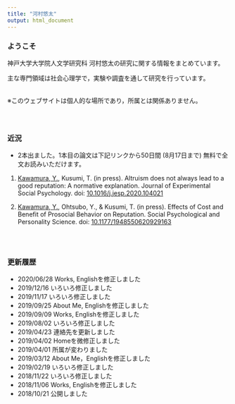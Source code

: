 ```yaml
---
title: "河村悠太"
output: html_document
---
```


### ようこそ

神戸大学大学院人文学研究科 河村悠太の研究に関する情報をまとめています。

主な専門領域は社会心理学で，実験や調査を通して研究を行っています。
<br/><br/>

※このウェブサイトは個人的な場所であり，所属とは関係ありません。
<br/><br/><br/>

## {.row}

### 近況 {.col-md-6}
- 2本出ました。1本目の論文は下記リンクから50日間 (8月17日まで) 無料で全文お読みいただけます。

1. <u>Kawamura, Y.</u>, Kusumi, T. (in press). Altruism does not always lead to a good reputation: A normative explanation. Journal of Experimental Social Psychology. doi: <a href="https://authors.elsevier.com/a/1bJD151f8ebO3" target="_blank">10.1016/j.jesp.2020.104021</a>

1. <u>Kawamura, Y.</u>, Ohtsubo, Y., & Kusumi, T. (in press). Effects of Cost and Benefit of Prosocial Behavior on Reputation. Social Psychological and Personality Science. doi: <a href="https://doi.org/10.1177/1948550620929163" target="_blank">10.1177/1948550620929163</a>

<br/><br/>

### 更新履歴 {.col-md-6}
- 2020/06/28 Works, Englishを修正しました
- 2019/12/16 いろいろ修正しました
- 2019/11/17 いろいろ修正しました
- 2019/09/25 About Me, Englishを修正しました
- 2019/09/09 Works, Englishを修正しました
- 2019/08/02 いろいろ修正しました
- 2019/04/23 連絡先を更新しました
- 2019/04/02 Homeを微修正しました
- 2019/04/01 所属が変わりました
- 2019/03/12 About Me，Englishを修正しました
- 2019/02/19 いろいろ修正しました
- 2018/11/22 いろいろ修正しました
- 2018/11/06 Works, Englishを修正しました
- 2018/10/21 公開しました
<br/><br/>

